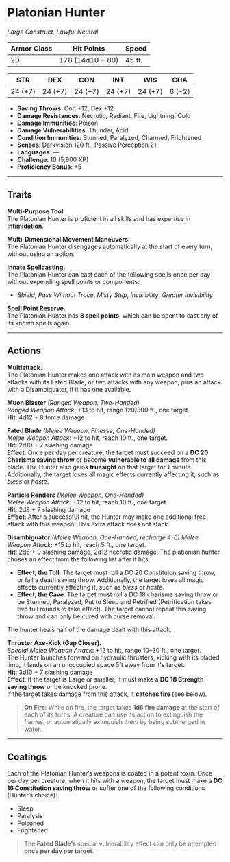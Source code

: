 # Platonian Hunter

_Large Construct, Lawful Neutral_

| **Armor Class** | **Hit Points**   | **Speed** |
| --------------- | ---------------- | --------- |
| 20              | 178 (14d10 + 80) | 45 ft.    |

| **STR** | **DEX** | **CON** | **INT** | **WIS** | **CHA** |
| ------- | ------- | ------- | ------- | ------- | ------- |
| 24 (+7) | 24 (+7) | 24 (+7) | 24 (+7) | 24 (+7) | 6 (-2)  |

- **Saving Throws**: Con +12, Dex +12
- **Damage Resistances**: Necrotic, Radiant, Fire, Lightning, Cold
- **Damage Immunities**: Poison
- **Damage Vulnerabilities**: Thunder, Acid
- **Condition Immunities**: Stunned, Paralyzed, Charmed, Frightened
- **Senses**: Darkvision 120 ft., Passive Perception 21
- **Languages**: —
- **Challenge**: 10 (5,900 XP)
- **Proficiency Bonus**: +5

---

## Traits

**Multi-Purpose Tool.**  
The Platonian Hunter is proficient in all skills and has expertise in **Intimidation**.

**Multi-Dimensional Movement Maneuvers.**  
The Platonian Hunter disengages automatically at the start of every turn, without using an action.

**Innate Spellcasting.**  
The Platonian Hunter can cast each of the following spells once per day without expending spell points or components:

- _Shield_, _Pass Without Trace_, _Misty Step_, _Invisibility_, _Greater Invisibility_

**Spell Point Reserve.**  
The Platonian Hunter has **8 spell points**, which can be spent to cast any of its known spells again.

---

## Actions

**Multiattack.**  
The Platonian Hunter makes one attack with its main weapon and two attacks with its Fated Blade, or two attacks with any weapon, plus an attack with a Disambiguator, if it has one available.

**Muon Blaster** _(Ranged Weapon, Two-Handed)_  
_Ranged Weapon Attack_: +13 to hit, range 120/300 ft., one target.  
**Hit**: 4d12 + 8 force damage

**Fated Blade** _(Melee Weapon, Finesse, One-Handed)_  
_Melee Weapon Attack_: +12 to hit, reach 10 ft., one target.  
**Hit**: 2d10 + 7 slashing damage  
**Effect**: Once per day per creature, the target must succeed on a **DC 20 Charisma saving throw** or become **vulnerable to all damage** from this blade. The Hunter also gains **truesight** on that target for 1 minute. Additionally, the target loses all magic effects currently affecting it, such as _bless_ or _haste_.

**Particle Renders** _(Melee Weapon, One-Handed)_  
_Melee Weapon Attack_: +12 to hit, reach 10 ft., one target.  
**Hit**: 2d8 + 7 slashing damage  
**Effect**: After a successful hit, the Hunter may make one additional free attack with this weapon. This extra attack does not stack.

**Disambiguator** _(Melee Weapon, One-Handed, recharge 4-6)_
_Melee Weapon Attack_: +15 to hit, reach 5 ft., one target.  
**Hit**: 2d6 + 9 slashing damage, 2d12 necrotic damage.
The plationian hunter choses an effect from the following list after it hits:

- **Effect, the Toll**: The target must roll a DC 20 Constituion saving throw, or fail a death saving throw. Additionally, the target loses all magic effects currently affecting it, such as _bless_ or _haste_.
- **Effect, the Cave**: The target must roll a DC 18 charisma saving throw or be Stunned, Paralyzed, Put to Sleep and Petrified (Petrification takes two full rounds to take effect). The target cannot repeat this saving throw and can only be cured with curse removal.

The hunter heals half of the damage dealt with this attack.

**Thruster Axe-Kick (Gap Closer).**  
_Special Melee Weapon Attack_: +12 to hit, range 10–30 ft., one target.  
The Hunter launches forward on hydraulic thrusters, kicking with its bladed limb, it lands on an unoccupied space 5ft away from it's target.  
**Hit**: 3d10 + 7 slashing damage  
**Effect**: If the target is Large or smaller, it must make a **DC 18 Strength saving throw** or be knocked prone.  
If the target takes damage from this attack, it **catches fire** (see below).

> **On Fire**: While on fire, the target takes **1d6 fire damage** at the start of each of its turns. A creature can use its action to extinguish the flames, or automatically extinguish them by being submerged in water.

---

## Coatings

Each of the Platonian Hunter’s weapons is coated in a potent toxin. Once per day per creature, when it hits with a weapon, the target must make a **DC 16 Constitution saving throw** or suffer one of the following conditions (Hunter’s choice):

- Sleep
- Paralysis
- Poisoned
- Frightened

> The **Fated Blade’s** special vulnerability effect can only be attempted **once per day per target**.
